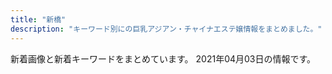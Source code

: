 ```yaml
---
title: "新橋"
description: "キーワード別にの巨乳アジアン・チャイナエステ嬢情報をまとめました。"
---
```


新着画像と新着キーワードをまとめています。
2021年04月03日の情報です。

<DmmAffiliateIns />
<KeywordTable
  shops={
    [
    {
        "station": "JR\u6d5c\u677e\u753a\u99c5\u5357\u53e3",
        "keywords": {},
        "url": "http://www.es-tokyo.link",
        "img_links": [
            "http://www.es-tokyo.link/images/31.jpg",
            "http://www.es-tokyo.link/img/miwa1.jpg",
            "http://www.es-tokyo.link/images/b3.jpg",
            "http://www.es-tokyo.link/images/23.jpg",
            "http://www.es-tokyo.link/img/suzu1.jpg",
            "http://www.es-tokyo.link/images/news.jpg",
            "http://www.es-tokyo.link/images/int2.jpg",
            "http://www.es-tokyo.link/images/20.jpg",
            "http://www.es-tokyo.link/images/9.jpg",
            "http://www.es-tokyo.link/img/izumi1.jpg",
            "http://www.es-tokyo.link/img/izumi2.jpg",
            "http://www.es-tokyo.link/images/24.jpg",
            "http://www.es-tokyo.link/images/newface.jpg",
            "http://www.es-tokyo.link/img/ami1.jpg",
            "http://www.es-tokyo.link/images/22.jpg",
            "http://www.es-tokyo.link/img/naomi1.jpg",
            "http://www.es-tokyo.link/images/s1.png",
            "http://www.es-tokyo.link/img/kaori1.jpg",
            "http://www.es-tokyo.link/images/interior_t.jpg",
            "http://www.es-tokyo.link/images/staff_t.jpg",
            "http://www.es-tokyo.link/images/3.jpg",
            "http://www.es-tokyo.link/img/momoko1.jpg",
            "http://www.es-tokyo.link/images/b2.jpg",
            "http://www.es-tokyo.link/images/27.jpg",
            "http://www.es-tokyo.link/images/tel.jpg",
            "http://www.es-tokyo.link/images/32.jpg",
            "http://www.es-tokyo.link/images/19.jpg",
            "http://www.es-tokyo.link/images/28.jpg",
            "http://www.es-tokyo.link/images/sys1.jpg",
            "http://www.es-tokyo.link/images/b1.jpg",
            "http://www.es-tokyo.link/img/minami1.jpg",
            "http://www.es-tokyo.link/images/mobile.jpg",
            "http://www.es-tokyo.link/images/head.jpg",
            "http://www.es-tokyo.link/img/hikari1.jpg",
            "http://www.es-tokyo.link/images/int1.jpg",
            "http://www.es-tokyo.link/images/5.jpg",
            "http://www.es-tokyo.link/img/yui1.jpg",
            "http://www.es-tokyo.link/img/erin1.jpg",
            "http://www.es-tokyo.link/images/25.jpg",
            "http://www.es-tokyo.link/img/erin2.jpg",
            "http://www.es-tokyo.link/img/emili1.jpg",
            "http://www.es-tokyo.link/img/mayu1.jpg",
            "http://www.es-tokyo.link/img/minami2.jpg",
            "http://www.es-tokyo.link/images/30.jpg",
            "http://www.es-tokyo.link/images/sys2.jpg",
            "http://www.es-tokyo.link/img/rin1.jpg"
        ],
        "name": "Pandora*\u30d1\u30f3\u30c9\u30e9"
    },
    {
        "img_links": [
            "http://www.k-harunoie.info/imge/service3.jpg",
            "http://www.k-harunoie.info/imge/p-1.jpg",
            "http://www.k-harunoie.info/imge/p-4.jpg",
            "http://www.k-harunoie.info/imge/service2.jpg",
            "http://www.k-harunoie.info/imge/s1.png",
            "http://www.k-harunoie.info/imge/s0.png",
            "http://www.k-harunoie.info/imge/service1.jpg",
            "http://www.k-harunoie.info/imge/p-5.jpg",
            "http://www.k-harunoie.info/imge/botton.jpg",
            "http://www.k-harunoie.info/imge/p-2.jpg",
            "http://www.k-harunoie.info/imge/interior_t.jpg",
            "http://www.k-harunoie.info/imge/sys.png",
            "http://www.k-harunoie.info/imge/ta.png",
            "http://www.k-harunoie.info/imge/int2.png",
            "http://www.k-harunoie.info/imge/tel.png",
            "http://www.k-harunoie.info/imge/staff_t.jpg"
        ],
        "keywords": {},
        "url": "http://www.k-harunoie.info/",
        "station": "JR\u7530\u753a\u99c5\u6771\u53e3",
        "name": "\u6625\u306e\u5bb6"
    },
    {
        "url": "https://minazuki-tokyo.com/",
        "keywords": {
            "87": 4,
            "90": 4,
            "83": 4,
            "86": 4,
            "85": 4
        },
        "img_links": [
            "https://minazuki-tokyo.com/wp-content/uploads/2021/02/sm04.png",
            "https://minazuki-tokyo.com/wp-content/uploads/2021/02/koyuri-1.jpg",
            "https://minazuki-tokyo.com/wp-content/uploads/2021/02/haru.jpg",
            "https://minazuki-tokyo.com/wp-content/uploads/2021/02/koyuri.png",
            "https://minazuki-tokyo.com/wp-content/uploads/2021/02/t06.png",
            "https://minazuki-tokyo.com/wp-content/uploads/2020/11/photo03.png",
            "https://minazuki-tokyo.com/wp-content/uploads/2021/02/sm03.png",
            "https://minazuki-tokyo.com/wp-content/uploads/2020/11/photo04.png",
            "https://minazuki-tokyo.com/wp-content/uploads/2021/02/t01.png",
            "https://minazuki-tokyo.com/wp-content/uploads/2021/02/yumi.png",
            "https://minazuki-tokyo.com/wp-content/uploads/2021/02/t04.png",
            "https://minazuki-tokyo.com/wp-content/uploads/2021/02/t07.png",
            "https://minazuki-tokyo.com/wp-content/uploads/2021/02/2-09.png",
            "https://minazuki-tokyo.com/wp-content/uploads/2021/02/sm02.png",
            "https://minazuki-tokyo.com/wp-content/uploads/2020/11/photo01.png",
            "https://minazuki-tokyo.com/wp-content/uploads/2021/02/sm01.png",
            "https://minazuki-tokyo.com/wp-content/uploads/2021/02/t05.png",
            "https://minazuki-tokyo.com/wp-content/uploads/2021/02/yuyu2.jpg",
            "https://minazuki-tokyo.com/wp-content/uploads/2020/11/photo05.png",
            "https://minazuki-tokyo.com/wp-content/uploads/2021/02/top2.png",
            "https://minazuki-tokyo.com/wp-content/uploads/2021/02/ayu.png",
            "https://minazuki-tokyo.com/wp-content/uploads/2021/02/yuyu.png",
            "https://minazuki-tokyo.com/wp-content/uploads/2021/02/t03.png",
            "https://minazuki-tokyo.com/wp-content/uploads/2021/02/cam.png",
            "https://minazuki-tokyo.com/wp-content/uploads/2021/03/top10.png",
            "https://minazuki-tokyo.com/wp-content/uploads/2021/02/haru.png",
            "https://minazuki-tokyo.com/wp-content/uploads/2021/02/yumi.jpg",
            "https://minazuki-tokyo.com/wp-content/uploads/2021/02/top1.png",
            "https://minazuki-tokyo.com/wp-content/uploads/2021/02/t02.png",
            "https://minazuki-tokyo.com/wp-content/uploads/2020/11/photo02.png",
            "https://minazuki-tokyo.com/wp-content/uploads/2021/02/t08.png",
            "https://minazuki-tokyo.com/wp-content/uploads/2021/02/ayu.jpg",
            "https://minazuki-tokyo.com/wp-content/uploads/2021/02/price.png"
        ],
        "name": "\u6c34\u7121\u6708\uff5e\u307f\u306a\u3065\u304d\uff5e",
        "station": "JR\u6d5c\u677e\u753a\u99c5\u5357\u53e3"
    },
    {
        "url": "https://hamamatsucho-mensesthe.com/",
        "station": "JR\u6d5c\u677e\u753a\u99c5\u5317\u53e3",
        "name": "Oriental Spa",
        "keywords": {
            "D": 1,
            "C": 1
        },
        "img_links": [
            "https://hamamatsucho-mensesthe.com/staff/arisa-s1.jpg",
            "https://hamamatsucho-mensesthe.com/staff/koko-s1.jpg",
            "https://hamamatsucho-mensesthe.com/2018/06/12/yoko-s1.jpg",
            "https://hamamatsucho-mensesthe.com/menu/sche.png",
            "https://hamamatsucho-mensesthe.com/2018/11/23/arisa-s1.jpg",
            "https://hamamatsucho-mensesthe.com/kumi1.jpg",
            "https://hamamatsucho-mensesthe.com/icon/line.png",
            "https://hamamatsucho-mensesthe.com/room/3.jpg",
            "https://hamamatsucho-mensesthe.com/staff/yoko-s1.jpg",
            "https://hamamatsucho-mensesthe.com/room/esthe3.jpg",
            "https://hamamatsucho-mensesthe.com/staff/koko-l1.jpg",
            "https://hamamatsucho-mensesthe.com/menu/gallery.png",
            "https://hamamatsucho-mensesthe.com/room/4.jpg",
            "https://hamamatsucho-mensesthe.com/2018/06/08/hana-s2.jpg",
            "https://hamamatsucho-mensesthe.com/staff/nana-s1.jpg",
            "https://hamamatsucho-mensesthe.com/menu/info.png",
            "https://hamamatsucho-mensesthe.com/button/home.png",
            "https://hamamatsucho-mensesthe.com/miyuki01.png",
            "https://hamamatsucho-mensesthe.com/2018/12/21/yuyu-s1.jpg",
            "https://hamamatsucho-mensesthe.com/room/1.jpg",
            "https://hamamatsucho-mensesthe.com/images/main-sp.jpg",
            "https://hamamatsucho-mensesthe.com/nana03.png",
            "https://hamamatsucho-mensesthe.com/images/main1.jpg",
            "https://hamamatsucho-mensesthe.com/kumi2.jpg",
            "https://hamamatsucho-mensesthe.com/staff/arisa-l1.jpg",
            "https://hamamatsucho-mensesthe.com/menu/friend.png",
            "https://hamamatsucho-mensesthe.com/icon/twitter.png",
            "https://hamamatsucho-mensesthe.com/staff2/wp-content/uploads/2021/01/maki05.png",
            "https://hamamatsucho-mensesthe.com/menu/home.png",
            "https://hamamatsucho-mensesthe.com/staff2/wp-content/uploads/2021/03/lili03.png",
            "https://hamamatsucho-mensesthe.com/button/staff.png",
            "https://hamamatsucho-mensesthe.com/room/2.jpg",
            "https://hamamatsucho-mensesthe.com/staff/yoko-l1.jpg",
            "https://hamamatsucho-mensesthe.com/room/esthe1.jpg",
            "https://hamamatsucho-mensesthe.com/images/footer-l.png",
            "https://hamamatsucho-mensesthe.com/images/header3.png",
            "https://hamamatsucho-mensesthe.com/button/sche.png",
            "https://hamamatsucho-mensesthe.com/staff2/wp-content/uploads/2021/03/haru00.png",
            "https://hamamatsucho-mensesthe.com/images/clear.png",
            "https://hamamatsucho-mensesthe.com/room/esthe2.jpg",
            "https://hamamatsucho-mensesthe.com/icon/google_plus.png",
            "https://hamamatsucho-mensesthe.com/2017/10/08/ruru-s1.jpg",
            "https://hamamatsucho-mensesthe.com/2018/03/02/anna-s1.jpg",
            "https://hamamatsucho-mensesthe.com/images/flower.png",
            "https://hamamatsucho-mensesthe.com/images/footer-r.png",
            "https://hamamatsucho-mensesthe.com/staff/yuyu-l1.jpg",
            "https://hamamatsucho-mensesthe.com/icon/facebook.png",
            "https://hamamatsucho-mensesthe.com/staff/nana-l1.jpg",
            "https://hamamatsucho-mensesthe.com/2018/12/21/koko-s1.jpg",
            "https://hamamatsucho-mensesthe.com/staff/yuyu-s1.jpg"
        ]
    },
    {
        "name": "SERA",
        "url": "https://hamamatsucho-mensesthe.net/",
        "img_links": [
            "https://hamamatsucho-mensesthe.net/wp/wp-content/uploads/2020/01/nao.jpg",
            "https://hamamatsucho-mensesthe.net/staff/top/mitsuki-s1.jpg",
            "https://hamamatsucho-mensesthe.net/room/room-l5.jpg",
            "https://hamamatsucho-mensesthe.net/wp/wp-content/uploads/2019/07/0677E994-1DBF-4E0E-AB70-7CA5C034B140-150x150.jpeg",
            "https://hamamatsucho-mensesthe.net/wp/images/top1.jpg",
            "https://hamamatsucho-mensesthe.net/wp/wp-content/uploads/2019/05/rin-150x150.jpg",
            "https://hamamatsucho-mensesthe.net/icon/line.png",
            "https://hamamatsucho-mensesthe.net/room/room-l6.jpg",
            "https://hamamatsucho-mensesthe.net/wp/wp-content/uploads/2020/09/rin.jpg",
            "https://hamamatsucho-mensesthe.net/wp/wp-content/uploads/2019/10/eri-150x150.jpg",
            "https://hamamatsucho-mensesthe.net/staff/top/rin-s1.jpg",
            "https://hamamatsucho-mensesthe.net/staff/top/emi-s1.jpg",
            "https://hamamatsucho-mensesthe.net/staff/top/miyu-s1.jpg",
            "https://hamamatsucho-mensesthe.net/staff/top/ayaka-s1.jpg",
            "https://hamamatsucho-mensesthe.net/wp/images/top2.jpg",
            "https://hamamatsucho-mensesthe.net/wp/wp-content/uploads/2020/02/1714CAA8-3D57-4009-AB72-F5A8E6B60310.jpeg",
            "https://hamamatsucho-mensesthe.net/room/room-l2.jpg",
            "https://hamamatsucho-mensesthe.net/room/room-l4.jpg",
            "https://hamamatsucho-mensesthe.net/wp/wp-content/uploads/2020/02/stand-by.jpg",
            "https://hamamatsucho-mensesthe.net/wp/wp-content/uploads/2020/01/mitsuki.jpg",
            "https://hamamatsucho-mensesthe.net/icon/twitter.png",
            "https://hamamatsucho-mensesthe.net/images/clear.png",
            "https://hamamatsucho-mensesthe.net/wp/wp-content/uploads/2019/07/587590BB-96D0-4887-BE26-3B1413FF7283-150x150.jpeg",
            "https://hamamatsucho-mensesthe.net/wp/wp-content/uploads/2020/08/ayaka.jpg",
            "https://hamamatsucho-mensesthe.net/wp/icon/google_plus.png",
            "https://hamamatsucho-mensesthe.net/wp/images/top3.jpg",
            "https://hamamatsucho-mensesthe.net/wp/wp-content/uploads/2020/11/urara.jpg",
            "https://hamamatsucho-mensesthe.net/wp/icon/facebook.png",
            "https://hamamatsucho-mensesthe.net/room/room-l3.jpg",
            "https://hamamatsucho-mensesthe.net/icon/facebook.png",
            "https://hamamatsucho-mensesthe.net/room/room-l1.jpg",
            "https://hamamatsucho-mensesthe.net/staff/top/yuna-s1.jpg",
            "https://hamamatsucho-mensesthe.net/staff/top/aki-s1.jpg",
            "https://hamamatsucho-mensesthe.net/wp/images/clear.png",
            "https://hamamatsucho-mensesthe.net/wp/wp-content/uploads/2020/01/misaki-l2.jpg",
            "https://hamamatsucho-mensesthe.net/images/flower.png",
            "https://hamamatsucho-mensesthe.net/wp/wp-content/uploads/2020/01/emi-l1.jpg",
            "https://hamamatsucho-mensesthe.net/wp/images/mensesthe.jpg",
            "https://hamamatsucho-mensesthe.net/images/footer-l.png",
            "https://hamamatsucho-mensesthe.net/icon/google_plus.png",
            "https://hamamatsucho-mensesthe.net/staff/top/nao-s1.jpg",
            "https://hamamatsucho-mensesthe.net/wp/icon/line.png",
            "https://hamamatsucho-mensesthe.net/images/footer-r.png",
            "https://hamamatsucho-mensesthe.net/wp/icon/twitter.png",
            "https://hamamatsucho-mensesthe.net/link/mens-esthe.png",
            "https://hamamatsucho-mensesthe.net/wp/wp-content/uploads/2020/10/aki-150x150.jpg",
            "https://hamamatsucho-mensesthe.net/wp/wp-content/uploads/2021/01/yuna.jpg"
        ],
        "station": "JR\u6d5c\u677e\u753a\u99c5\u5317\u53e3",
        "keywords": {
            "D": 30,
            "C": 10,
            "E": 10
        }
    },
    {
        "img_links": [
            "https://static.wixstatic.com/media/c0eb72_068fd8e3a6034963bb1dcf1002759294~mv2.png",
            "https://static.wixstatic.com/media/c0eb72_43f5a28bd3004602b64ed4bc3095af0e~mv2.png",
            "https://static.wixstatic.com/media/c0eb72_026f8703429f4d1a93067d6664ba9e24~mv2.png",
            "https://static.wixstatic.com/media/c0eb72_9f57c6ba804e4a55805040f7832a3bb9~mv2.png",
            "https://static.wixstatic.com/media/c0eb72_349ce6f6faed4c09b9ec1e412ba7a370~mv2.jpg"
        ],
        "keywords": {},
        "url": "https://www.morinokaori-massage.com/",
        "station": "JR\u7530\u753a\u99c5\u897f\u53e3",
        "name": "\u68ee\u306e\u9999"
    },
    {
        "station": "JR\u65b0\u6a4b\u99c5\u65e5\u6bd4\u8c37\u53e3",
        "img_links": [
            "https://static.wixstatic.com/media/096f64_86555ca80ef14b6ebdbbf7aa72a380fc~mv2.jpg",
            "https://static.wixstatic.com/media/096f64_9dd53b8d3bbc46b7a5d8f8f9f83f67c0~mv2.jpg",
            "https://static.wixstatic.com/media/ff29a7_5a71cab9e560455a86a69dee65e387e6~mv2.jpg",
            "https://static.wixstatic.com/media/096f64_8257be981a5140629dd93b0518612408~mv2.png",
            "https://static.wixstatic.com/media/096f64_f44509cd762744dc939f70f318a6882b~mv2.jpg",
            "https://static.wixstatic.com/media/096f64_10d0713f8b274a5b8f6b2944f7fee791~mv2.jpg",
            "https://static.wixstatic.com/media/096f64_74d971185d704fdc84b70e0c1b3fad87~mv2.png",
            "https://static.wixstatic.com/media/ff29a7_d6b424065e3946fc8a31bd093d286366~mv2.jpg",
            "https://static.wixstatic.com/media/ff29a7_47d81575374144dda595a587847070b9~mv2.jpg",
            "https://static.wixstatic.com/media/ff29a7_d9f852b350a141b1ae8d7d80ce91ecfa~mv2.jpg",
            "https://static.wixstatic.com/media/ff29a7_996c77cb89cc4012a35bb0813c645fdf~mv2.jpg",
            "https://static.wixstatic.com/media/096f64_52d4813cc07e460bb6afbcc198483fb5~mv2.jpg"
        ],
        "url": "https://www.meedeemassage.com/",
        "keywords": {},
        "name": "\u30df\u30fc\u30c7\u30a3\u30fc"
    },
    {
        "url": "http://yukizhouse00.web.fc2.com/",
        "keywords": {},
        "station": "JR\u6d5c\u677e\u753a\u99c5\u5357\u53e3",
        "img_links": [
            "http://yukizhouse00.web.fc2.com/images/portfolio/work-6.jpg",
            "http://yukizhouse00.web.fc2.com/images/portfolio/work-2.jpg",
            "http://yukizhouse00.web.fc2.com/images/slider/slid1.jpg",
            "http://yukizhouse00.web.fc2.com/images/portfolio/work-5.jpg",
            "http://yukizhouse00.web.fc2.com/images/portfolio/work-3.jpg",
            "http://yukizhouse00.web.fc2.com/images/portfolio/work-1.jpg",
            "http://yukizhouse00.web.fc2.com/images/slider/slid2.jpg",
            "http://yukizhouse00.web.fc2.com/images/portfolio/work-4.jpg"
        ],
        "name": "Yuki\u2019s House"
    },
    {
        "keywords": {
            "87": 3,
            "86": 1,
            "88": 1,
            "D": 5
        },
        "name": "\u5e78\u305b\u306e\u6642\u9593",
        "img_links": [
            "http://www.shiawasenojikan.esjp.info/files/009.jpg",
            "http://www.shiawasenojikan.esjp.info/images/staff_t.jpg",
            "http://www.shiawasenojikan.esjp.info/files/009-02.jpg",
            "http://www.shiawasenojikan.esjp.info/files/010-02.jpg",
            "http://www.shiawasenojikan.esjp.info/images/link_t.jpg",
            "http://www.shiawasenojikan.esjp.info/files/010-03.jpg",
            "http://www.shiawasenojikan.esjp.info/images/interior_t.jpg",
            "http://www.shiawasenojikan.esjp.info/files/001-03.jpg",
            "http://www.shiawasenojikan.esjp.info/images/int2.jpg",
            "http://www.shiawasenojikan.esjp.info/files/001.jpg",
            "http://www.shiawasenojikan.esjp.info/files/003-03.jpg",
            "http://www.shiawasenojikan.esjp.info/files/015-03.jpg",
            "http://www.shiawasenojikan.esjp.info/files/015-02.jpg",
            "http://www.shiawasenojikan.esjp.info/images/mobile.jpg",
            "http://www.shiawasenojikan.esjp.info/files/003-02.jpg",
            "http://www.shiawasenojikan.esjp.info/images/news.jpg",
            "http://www.shiawasenojikan.esjp.info/files/009-03.jpg",
            "http://www.shiawasenojikan.esjp.info/files/010.jpg",
            "http://www.shiawasenojikan.esjp.info/images/sys3.jpg",
            "http://www.shiawasenojikan.esjp.info/images/head.jpg",
            "http://www.shiawasenojikan.esjp.info/images/tel.jpg",
            "http://www.shiawasenojikan.esjp.info/files/003.jpg",
            "http://www.shiawasenojikan.esjp.info/files/001-02.jpg",
            "http://www.shiawasenojikan.esjp.info/files/015.jpg"
        ],
        "url": "http://www.shiawasenojikan.esjp.info/",
        "station": "JR\u65b0\u6a4b\u99c5\u65e5\u6bd4\u8c37\u53e3"
    },
    {
        "img_links": [
            "http://es-leon.link/photos/sites/45/2021/03/2021030218011053.jpg",
            "http://es-leon.link/photos/sites/45/2020/10/2020100103205130.jpg",
            "http://es-leon.link/photos/sites/45/2021/02/2021021420094924.jpg",
            "http://es-leon.link/photos/sites/45/2021/02/2021020501152788.jpg",
            "http://es-leon.link/photos/sites/45/2020/10/2020102507501385.jpg",
            "http://es-leon.link/images/guide6.jpg",
            "http://es-leon.link/images/nav_link07_no.png",
            "http://es-leon.link/images/guide5.jpg",
            "http://es-leon.link/photos/sites/45/2021/02/2021022503564613.jpg",
            "http://es-leon.link/photos/sites/45/2021/02/2021022813153641.jpg",
            "http://es-leon.link/photos/sites/45/2021/03/2021033111035026.jpg",
            "http://es-leon.link/photos/sites/45/2021/03/2021030218013059.jpg",
            "http://es-leon.link/photos/sites/45/2020/11/2020110919595348.jpg",
            "http://es-leon.link/photos/sites/45/2020/10/202010010328436.jpg",
            "http://es-leon.link/photos/sites/45/2021/03/2021031222423325.jpg",
            "http://es-leon.link/photos/sites/45/2021/02/2021022815420713.jpg",
            "http://es-leon.link/photos/sites/45/2020/10/2020101205420372.jpg",
            "http://es-leon.link/images/nav_link06_no.png",
            "http://es-leon.link/photos/sites/45/2021/02/2021020501110069.jpg",
            "http://es-leon.link/photos/sites/45/2020/11/2020110919573849.jpg",
            "http://es-leon.link/images/card.png",
            "http://es-leon.link/photos/sites/45/2020/10/2020102507510838.jpg",
            "http://es-leon.link/photos/sites/45/2020/10/2020101205422328.jpg",
            "http://es-leon.link/photos/sites/45/2020/10/2020101404192576.jpg",
            "http://es-leon.link/photos/sites/45/2020/10/2020101318402898.jpg",
            "http://es-leon.link/photos/sites/45/2021/03/202103310417001.jpg",
            "http://es-leon.link/photos/sites/45/2020/10/2020102507504664.jpg",
            "http://es-leon.link/photos/sites/45/2021/03/2021030218015216.jpg",
            "http://es-leon.link/photos/sites/45/2021/03/2021033111023925.jpg",
            "http://es-leon.link/photos/sites/45/2020/11/2020110919583922.jpg",
            "http://es-leon.link/images/guide7.jpg",
            "http://es-leon.link/photos/sites/45/2020/10/2020101205424345.jpg",
            "http://es-leon.link/images/header.png",
            "http://es-leon.link/photos/sites/45/2021/02/2021022503593169.jpg",
            "http://es-leon.link/images/pagetop.jpg",
            "http://es-leon.link/images/nav_link04_no.png",
            "http://es-leon.link/images/nav_link01_no.png",
            "http://es-leon.link/images/slider03.jpg",
            "http://es-leon.link/photos/sites/45/2021/02/2021022503591368.jpg",
            "http://es-leon.link/photos/sites/45/2020/11/2020110919590942.jpg",
            "http://es-leon.link/photos/sites/45/2021/02/2021021221211099.jpg",
            "http://es-leon.link/photos/sites/45/2020/10/2020100103284496.jpg",
            "http://es-leon.link/photos/sites/45/2021/02/2021021420105484.jpg",
            "http://es-leon.link/photos/sites/45/2021/02/2021022813195234.jpg",
            "http://es-leon.link/images/slider02.jpg",
            "http://es-leon.link/photos/sites/45/2020/10/2020101318294854.jpg",
            "http://es-leon.link/images/guide2.jpg",
            "http://es-leon.link/images/profile.png",
            "http://es-leon.link/photos/sites/45/2020/10/2020101318404076.jpg",
            "http://es-leon.link/images/slider04.jpg",
            "http://es-leon.link/photos/sites/45/2021/02/2021022815431041.jpg",
            "http://es-leon.link/photos/sites/45/2020/10/2020100103034891.jpg",
            "http://es-leon.link/photos/sites/45/2021/02/2021022813144840.jpg",
            "http://es-leon.link/photos/sites/45/2021/02/2021022813203297.jpg",
            "http://es-leon.link/images/img_info.jpg",
            "http://es-leon.link/photos/sites/45/2020/10/2020101318405051.jpg",
            "http://es-leon.link/images/guide1.jpg",
            "http://es-leon.link/photos/sites/45/2021/03/2021030720294881.jpg",
            "http://es-leon.link/images/slider00.jpg",
            "http://es-leon.link/photos/sites/45/2020/10/2020100103240520.jpg",
            "http://es-leon.link/images/guide3.jpg",
            "http://es-leon.link/photos/sites/45/2021/02/202102281658118.jpg",
            "http://es-leon.link/photos/sites/45/2021/03/2021033111033425.jpg",
            "http://es-leon.link/photos/sites/45/2020/10/2020100103240526.jpg",
            "http://es-leon.link/photos/sites/45/2020/10/2020102507503499.jpg",
            "http://es-leon.link/photos/sites/45/2020/10/2020100103205186.jpg",
            "http://es-leon.link/images/nav_link02_no.png",
            "http://es-leon.link/images/nav_link05_no.png",
            "http://es-leon.link/images/lineline.png",
            "http://es-leon.link/photos/sites/45/2021/02/2021020501134964.jpg",
            "http://es-leon.link/photos/sites/45/2020/11/2020110919593136.jpg",
            "http://es-leon.link/images/nav_link03_no.png",
            "http://es-leon.link/images/slider01.jpg",
            "http://es-leon.link/photos/sites/45/2020/10/2020101318300043.jpg",
            "http://es-leon.link/photos/sites/45/2020/10/2020102507495672.jpg",
            "http://es-leon.link/photos/sites/45/2020/10/2020100103205050.jpg",
            "http://es-leon.link/photos/sites/45/2020/11/2020110219263997.jpg",
            "http://es-leon.link/images/qr.png",
            "http://es-leon.link/photos/sites/45/2021/03/2021033111032173.jpg",
            "http://es-leon.link/images/guide2.png",
            "http://es-leon.link/images/guide1.png",
            "http://es-leon.link/photos/sites/45/2021/02/2021020501094315.jpg",
            "http://es-leon.link/photos/sites/45/2021/03/2021030217055949.jpg",
            "http://es-leon.link/photos/sites/45/2021/02/202102281317503.jpg",
            "http://es-leon.link/photos/sites/45/2021/03/202103021706276.jpg",
            "http://es-leon.link/photos/sites/45/2021/03/2021031222420647.jpg",
            "http://es-leon.link/images/guide4.jpg",
            "http://es-leon.link/photos/sites/45/2021/02/2021020501101626.jpg",
            "http://es-leon.link/images/guide8.jpg",
            "http://es-leon.link/photos/sites/45/2021/02/2021021420101999.jpg",
            "http://es-leon.link/photos/sites/45/2021/02/2021022702210178.jpg",
            "http://es-leon.link/photos/sites/45/2021/02/2021021014235421.jpg"
        ],
        "url": "http://es-leon.link/",
        "name": "LEON",
        "station": "JR\u65b0\u6a4b\u99c5\u70cf\u68ee\u53e3",
        "keywords": {
            "\u80f8": 1,
            "85": 14,
            "84": 9,
            "90": 8,
            "86": 15
        }
    },
    {
        "station": "JR\u65b0\u6a4b\u99c5\u70cf\u68ee\u53e3",
        "name": "\u672a\u6765",
        "img_links": [
            "http://kokoro-spa.info/img/shop/kanban.jpg",
            "http://kokoro-spa.info/img/pickup.jpg",
            "http://kokoro-spa.info/img/ttl_news.png",
            "http://kokoro-spa.info/img/ttl_info.png",
            "http://kokoro-spa.info/img/qrcode.png",
            "http://kokoro-spa.info/img/shop/no-pic.jpg",
            "http://kokoro-spa.info/img/slider/2.jpg"
        ],
        "keywords": {},
        "url": "http://kokoro-spa.info/"
    },
    {
        "keywords": {
            "D": 4,
            "86": 6,
            "85": 4,
            "C": 4
        },
        "url": "http://es-best.info/",
        "station": "JR\u6d5c\u677e\u753a\u99c5\u5317\u53e3",
        "name": "\u30d9\u30b9\u30c8",
        "img_links": [
            "http://es-best.info/images/slider1/04.jpg",
            "http://es-best.info/staffPhoto/b20190304234528.jpg",
            "http://es-best.info/staffPhoto/s20191003002337.jpg",
            "http://es-best.info/js/sliderLine/slide_next.png",
            "http://es-best.info/staffPhoto/b20190304234324.jpg",
            "http://es-best.info/staffPhoto/s20190304234528.jpg",
            "http://es-best.info/staffPhoto/b20190413161507.jpg",
            "http://es-best.info/staffPhoto/b20191003002337.jpg",
            "http://es-best.info/staffPhoto/b20190220185555.jpg",
            "http://es-best.info/staffPhoto/s20190220185555.jpg",
            "http://es-best.info/images/access/01.jpg",
            "http://es-best.info/images/access/02.jpg",
            "http://es-best.info/images/slider1/02.jpg",
            "http://es-best.info/staffPhoto/s20190304234059.jpg",
            "http://es-best.info/js/sliderLine/slide_prev.png",
            "http://es-best.info/images/slider1/01.jpg",
            "http://es-best.info/images/access/03.jpg",
            "http://es-best.info/images/store/052.jpg",
            "http://es-best.info/uploadfiles/images/campaignEsBestInfo.jpg",
            "http://es-best.info/images/access/06.jpg",
            "http://es-best.info/staffPhoto/b20190304234059.jpg",
            "http://es-best.info/images/access/04.jpg",
            "http://es-best.info/images/access/05.jpg",
            "http://es-best.info/staffPhoto/s20190413161507.jpg",
            "http://es-best.info/staffPhoto/s20190304234324.jpg",
            "http://es-best.info/images/returnBtn.png"
        ]
    },
    {
        "keywords": {},
        "img_links": [
            "http://romantic-est.info/img/cg071.jpg",
            "http://romantic-est.info/img/cg06.jpg",
            "http://romantic-est.info/link/menlog.jpg",
            "http://romantic-est.info/img/r3.jpg",
            "http://romantic-est.info/img/cg091.jpg",
            "http://romantic-est.info/img/kan.jpg",
            "http://romantic-est.info/img/cg03.jpg",
            "http://romantic-est.info/img/cg111.jpg",
            "http://romantic-est.info/img/r4.jpg",
            "http://romantic-est.info/img/line1.jpg",
            "http://romantic-est.info/img/cg07.jpg",
            "http://romantic-est.info/img/topimg.jpg",
            "http://romantic-est.info/img/topimg1.jpg",
            "http://romantic-est.info/img/r1.jpg",
            "http://romantic-est.info/img/cg061.jpg",
            "http://romantic-est.info/img/cg11.jpg",
            "http://romantic-est.info/img/cg09.jpg",
            "https://s-este.jp/img/common/freebanner/200_40.png",
            "http://romantic-est.info/img/r2.jpg",
            "http://romantic-est.info/img/cg031.jpg",
            "http://romantic-est.info/img/r5.jpg",
            "http://romantic-est.info/img/line.jpg",
            "https://www.est-tatsujin.jp/theme/esthe_no_tatsujin_front/banner/estbnr_s2_200x40.jpg"
        ],
        "station": "\u5185\u5e78\u753a\u99c5A3",
        "name": "\u30ab\u30b5\u30d6\u30e9\u30f3\u30ab",
        "url": "http://romantic-est.info/"
    },
    {
        "name": "\u3057\u3042\u308f\u305b\uff5eSHIAWASE\uff5e",
        "url": "http://shiawase.mssg.jp/",
        "img_links": [
            "http://shiawase.mssg.jp/images/gallery/gallery_102.jpg",
            "http://shiawase.mssg.jp/images/staff_image/staff_d08b.jpg",
            "http://shiawase.mssg.jp/images/staff_image/staff_d05b.jpg",
            "http://shiawase.mssg.jp/images/staff_image/staff_d05a.jpg",
            "http://shiawase.mssg.jp/images/system/syatem_301.jpg",
            "http://shiawase.mssg.jp/images/staff_image/staff_d03b.jpg",
            "http://shiawase.mssg.jp/images/staff_one/staff_one_01.jpg",
            "http://shiawase.mssg.jp/images/staff_image/staff_d04c.jpg",
            "http://shiawase.mssg.jp/images/staff_image/staff_d04b.jpg",
            "http://shiawase.mssg.jp/images/staff/sta_03.jpg",
            "http://shiawase.mssg.jp/images/staff_image/staff_d02b.jpg",
            "http://shiawase.mssg.jp/images/home/index_page_top.jpg",
            "http://shiawase.mssg.jp/images/staff/sta_0z9.jpg",
            "http://shiawase.mssg.jp/images/top/top_06.jpg",
            "http://shiawase.mssg.jp/images/staff_image/staff_d03a.jpg",
            "http://shiawase.mssg.jp/images/home/index_tel.jpg",
            "http://shiawase.mssg.jp/images/system/syatem_302.jpg",
            "http://shiawase.mssg.jp/images/system/syatem_303.jpg",
            "http://shiawase.mssg.jp/images/top/top_08.png",
            "http://shiawase.mssg.jp/images/gallery/gallery_403.jpg",
            "http://shiawase.mssg.jp/images/staff_image/staff_d01b.jpg",
            "http://shiawase.mssg.jp/images/staff/sta_010.jpg",
            "http://shiawase.mssg.jp/images/staff/sta_0z4.jpg",
            "http://shiawase.mssg.jp/images/staff_image/staff_d01a.jpg",
            "http://shiawase.mssg.jp/images/home/QR.png",
            "http://shiawase.mssg.jp/images/top/top_01.jpg",
            "http://shiawase.mssg.jp/images/staff/sta_01.jpg",
            "http://shiawase.mssg.jp/images/staff/sta_021.jpg",
            "http://shiawase.mssg.jp/images/staff_one/staff_one_top.jpg",
            "http://shiawase.mssg.jp/images/gallery/gallery_401.jpg",
            "http://shiawase.mssg.jp/images/staff_image/staff_d04.jpg",
            "http://shiawase.mssg.jp/images/staff/sta_0z8.jpg",
            "http://shiawase.mssg.jp/images/staff/sta_023.jpg",
            "http://shiawase.mssg.jp/images/staff/sta_0z12.jpg",
            "http://shiawase.mssg.jp/images/home/index_qup.jpg",
            "http://shiawase.mssg.jp/images/staff_one/staff_one_03.jpg",
            "http://shiawase.mssg.jp/images/top/top_02.jpg",
            "http://shiawase.mssg.jp/images/staff/staff_top.jpg",
            "http://shiawase.mssg.jp/images/staff_image/staff_d07b.jpg",
            "http://shiawase.mssg.jp/images/top/top_05.jpg",
            "http://shiawase.mssg.jp/images/gallery/gallery_top.jpg",
            "http://shiawase.mssg.jp/images/staff_one/staff_one_04.jpg",
            "http://shiawase.mssg.jp/images/home/index_04.jpg",
            "http://shiawase.mssg.jp/images/staff_image/staff_d08a.jpg",
            "http://shiawase.mssg.jp/images/top/top_03.jpg",
            "http://shiawase.mssg.jp/images/gallery/gallery_104.jpg",
            "http://shiawase.mssg.jp/images/gallery/gallery_01.jpg",
            "http://shiawase.mssg.jp/images/gallery/gallery_404.jpg",
            "http://shiawase.mssg.jp/images/staff_one/staff_one_05.jpg",
            "http://shiawase.mssg.jp/images/home/top_qp.jpg",
            "http://shiawase.mssg.jp/images/gallery/gallery_103.jpg",
            "http://shiawase.mssg.jp/images/staff/sta_06.jpg",
            "http://shiawase.mssg.jp/images/gallery/gallery_101.jpg",
            "http://shiawase.mssg.jp/images/staff_one/staff_one_07.png",
            "http://shiawase.mssg.jp/images/staff/sta_08.jpg",
            "http://shiawase.mssg.jp/images/staff_image/staff_d06.jpg",
            "http://shiawase.mssg.jp/images/staff_image/staff_d02.jpg",
            "http://shiawase.mssg.jp/images/staff_one/staff_one_08.png",
            "http://shiawase.mssg.jp/images/staff/sta_04.jpg",
            "http://shiawase.mssg.jp/images/home/index_03.jpg",
            "http://shiawase.mssg.jp/images/staff_image/staff_d07a.jpg",
            "http://shiawase.mssg.jp/images/staff_one/staff_one_02.jpg",
            "http://shiawase.mssg.jp/images/top/top_04.jpg",
            "http://shiawase.mssg.jp/images/gallery/gallery_402.jpg",
            "http://shiawase.mssg.jp/images/staff/sta_0z2.jpg"
        ],
        "keywords": {},
        "station": "JR\u7530\u753a\u99c5\u897f\u53e3"
    },
    {
        "img_links": [
            "http://body-heal.net/js/sliderLine/slide_next.png",
            "http://body-heal.net/images/access/03.jpg",
            "http://body-heal.net/images/store/05.jpg",
            "http://body-heal.net/staffPhoto/b20190608220420.jpg",
            "http://body-heal.net/images/store/01.jpg",
            "http://body-heal.net/images/access/02.jpg",
            "http://body-heal.net/staffPhoto/b20190218130854.jpg",
            "http://body-heal.net/uploadfiles/images/campaignBodyHealNet.jpg",
            "http://body-heal.net/js/sliderLine/slide_prev.png",
            "http://body-heal.net/staffPhoto/b20180926231950.jpg",
            "http://body-heal.net/images/show.jpg",
            "http://body-heal.net/staffPhoto/b20190120201033.jpg",
            "http://body-heal.net/images/access/04.jpg",
            "http://body-heal.net/images/store/04.jpg",
            "http://body-heal.net/staffPhoto/b20180721035111.jpg",
            "http://body-heal.net/staffPhoto/b20190608222039.jpg",
            "http://body-heal.net/images/store/06.jpg",
            "http://body-heal.net/images/access/01.jpg",
            "http://body-heal.net/images/access/05.jpg",
            "http://body-heal.net/staffPhoto/b20190117105438.jpg"
        ],
        "keywords": {
            "88": 10,
            "87": 6,
            "E": 6,
            "85": 4,
            "84": 4
        },
        "name": "Tami",
        "station": "JR\u7530\u753a\u99c5\u4e09\u7530\u53e3",
        "url": "http://body-heal.net/"
    },
    {
        "keywords": {
            "E": 7,
            "F": 14,
            "C": 7,
            "D": 7
        },
        "station": "JR\u6d5c\u677e\u753a\u99c5\u5317\u53e3",
        "url": "https://hamamatsucho-esthe.work/",
        "name": "Artemis",
        "img_links": [
            "https://hamamatsucho-esthe.work/staff/maki-s1.jpg",
            "https://hamamatsucho-esthe.work/2020/07/30/maki-s1.jpg",
            "https://hamamatsucho-esthe.work/room/esthe3.jpg",
            "https://hamamatsucho-esthe.work/2019/06/14/riri-s1.jpg",
            "https://hamamatsucho-esthe.work/room/1-s.jpg",
            "https://hamamatsucho-esthe.work/menu/friend.png",
            "https://hamamatsucho-esthe.work/kana01.png",
            "https://hamamatsucho-esthe.work/menu/gallery.png",
            "https://hamamatsucho-esthe.work/room/esthe1.jpg",
            "https://hamamatsucho-esthe.work/staff/riko-s1.jpg",
            "https://hamamatsucho-esthe.work/images/clear.png",
            "https://hamamatsucho-esthe.work/2018/11/09/kana-s1.jpg",
            "https://hamamatsucho-esthe.work/images/footer-r.png",
            "https://hamamatsucho-esthe.work/images/qrcode.png",
            "https://hamamatsucho-esthe.work/2019/01/14/emi-s1.jpg",
            "https://hamamatsucho-esthe.work/2021/03/26/riri-s1.jpg",
            "https://hamamatsucho-esthe.work/room/4-s.jpg",
            "https://hamamatsucho-esthe.work/staff/maki-l1.jpg",
            "https://hamamatsucho-esthe.work/button/home.png",
            "https://hamamatsucho-esthe.work/staff/riri-l1.jpg",
            "https://hamamatsucho-esthe.work/staff/sora-l1.jpg",
            "https://hamamatsucho-esthe.work/staff/momo-s1.jpg",
            "https://hamamatsucho-esthe.work/menu/home.png",
            "https://hamamatsucho-esthe.work/2019/05/25/koko-s1.jpg",
            "https://hamamatsucho-esthe.work/icon/line.png",
            "https://hamamatsucho-esthe.work/room/2-l.jpg",
            "https://hamamatsucho-esthe.work/2020/11/06/momo-s1.jpg",
            "https://hamamatsucho-esthe.work/room/esthe2.jpg",
            "https://hamamatsucho-esthe.work/icon/facebook.png",
            "https://hamamatsucho-esthe.work/room/3-l.jpg",
            "https://hamamatsucho-esthe.work/staff/yuki-s1.jpg",
            "https://hamamatsucho-esthe.work/staff/yuki-l1.jpg",
            "https://hamamatsucho-esthe.work/menu/blog.png",
            "https://hamamatsucho-esthe.work/icon/twitter.png",
            "https://hamamatsucho-esthe.work/button/blog.png",
            "https://hamamatsucho-esthe.work/2019/05/25/riko-s1.jpg",
            "https://hamamatsucho-esthe.work/room/2-s.jpg",
            "https://hamamatsucho-esthe.work/2018/09/10/sora-s1.jpg",
            "https://hamamatsucho-esthe.work/2018/09/10/misa-s1.jpg",
            "https://hamamatsucho-esthe.work/staff/momo-l1.jpg",
            "https://hamamatsucho-esthe.work/2018/12/26/sayaka-s1.jpg",
            "https://hamamatsucho-esthe.work/room/4-l.jpg",
            "https://hamamatsucho-esthe.work/2020/01/05/yuki-s1.jpg",
            "https://hamamatsucho-esthe.work/staff/riri-s1.jpg",
            "https://hamamatsucho-esthe.work/2019/11/05/nanami-s1.jpg",
            "https://hamamatsucho-esthe.work/images/flower.png",
            "https://hamamatsucho-esthe.work/room/1-l.jpg",
            "https://hamamatsucho-esthe.work/menu/info.png",
            "https://hamamatsucho-esthe.work/images/footer-l.png",
            "https://hamamatsucho-esthe.work/images/main1.jpg",
            "https://hamamatsucho-esthe.work/images/main-sp.jpg",
            "https://hamamatsucho-esthe.work/button/staff.png",
            "https://hamamatsucho-esthe.work/staff/sora-s1.jpg",
            "https://hamamatsucho-esthe.work/icon/google_plus.png",
            "https://hamamatsucho-esthe.work/room/3-s.jpg"
        ]
    },
    {
        "img_links": [
            "http://tamachi-en.link/images/g5.jpg",
            "http://tamachi-en.link/images/g3.jpg",
            "http://tamachi-en.link/images/g2.jpg",
            "http://tamachi-en.link/images/top.jpg",
            "http://tamachi-en.link/images/zi_staff.png",
            "http://tamachi-en.link/images/new1.jpg",
            "http://tamachi-en.link/images/g4.jpg",
            "http://tamachi-en.link/images/g1.jpg",
            "http://tamachi-en.link/images/mobile.png",
            "http://tamachi-en.link/images/g0.jpg",
            "http://tamachi-en.link/images/g8.jpg",
            "http://tamachi-en.link/images/zi_link.png",
            "http://tamachi-en.link/images/g6.jpg"
        ],
        "station": "JR\u7530\u753a\u99c5\u6771\u53e3",
        "keywords": {
            "C": 15
        },
        "name": "\u7e01",
        "url": "http://tamachi-en.link/"
    },
    {
        "name": "\u30a2\u30ea\u30b9 Aroma \u65b0\u6a4b\u5e97",
        "url": "http://romantic-est.com/",
        "img_links": [
            "http://romantic-est.com/images/cg041.jpg",
            "http://romantic-est.com/images/cg01.jpg",
            "http://romantic-est.com/images/con02.jpg",
            "http://romantic-est.com/images/trigger.jpg",
            "http://romantic-est.com/images/icon_new.png",
            "http://romantic-est.com/images/mainvisual_01_s.jpg",
            "http://romantic-est.com/images/cg05.jpg",
            "http://romantic-est.com/images/mainvisual_01.jpg",
            "http://romantic-est.com/images/sys03.jpg",
            "http://romantic-est.com/images/cg02.jpg",
            "http://romantic-est.com/images/con03.jpg",
            "http://romantic-est.com/images/cg04.jpg",
            "http://romantic-est.com/images/cg021.jpg",
            "http://romantic-est.com/images/sys01.jpg",
            "http://romantic-est.com/images/sw_tel.png",
            "http://romantic-est.com/images/head_therapist.jpg",
            "http://romantic-est.com/images/head_interior.jpg",
            "http://romantic-est.com/images/cg011.jpg",
            "http://romantic-est.com/images/req_03.jpg",
            "http://romantic-est.com/images/sys02.jpg",
            "http://romantic-est.com/images/mainvisual_02.jpg",
            "http://romantic-est.com/images/cg06.jpg",
            "http://romantic-est.com/images/cg031.jpg",
            "http://romantic-est.com/images/mainvisual_02_s.jpg",
            "http://romantic-est.com/images/sw_home.png",
            "http://romantic-est.com/images/cg032.jpg",
            "http://romantic-est.com/images/con01.jpg",
            "http://romantic-est.com/images/cg03.jpg"
        ],
        "station": "JR\u65b0\u6a4b\u99c5\u70cf\u68ee\u53e3",
        "keywords": {}
    }
]
}
/>
<DmmAffiliateScript />
